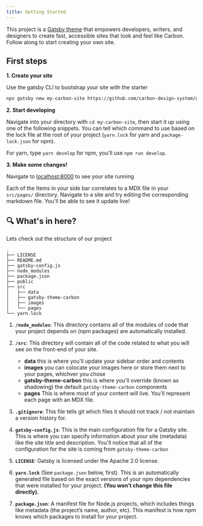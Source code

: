 ```yaml
---
title: Getting Started
---
```


<PageDescription>

This project is a [Gatsby theme](https://www.gatsbyjs.org/docs/themes/what-are-gatsby-themes/) that empowers developers, writers, and designers to create fast, accessible sites that look and feel like Carbon. Follow along to start creating your own site.

</PageDescription>

## First steps

**1. Create your site**

Use the gatsby CLI to bootstrap your site with the starter

```sh
npx gatsby new my-carbon-site https://github.com/carbon-design-system/gatsby-starter-carbon-theme
```

**2. Start developing**

Navigate into your directory with `cd my-carbon-site`, then start it up using one of the following snippets. You can tell which command to use based on the lock file at the root of your project (`yarn.lock` for yarn and `package-lock.json` for npm).

For yarn, type `yarn develop` for npm, you'll use `npm run develop`.

**3. Make some changes!**

Navigate to [localhost:8000](//localhost:8000) to see your site running

Each of the Items in your side bar correlates to a MDX file in your `src/pages/` directory. Navigate to a site and try editing the corresponding markdown file. You'll be able to see it update live!

## 🔍 What's in here?

Lets check out the structure of our project

    .
    ├── LICENSE
    ├── README.md
    ├── gatsby-config.js
    ├── node_modules
    ├── package.json
    ├── public
    ├── src
    │   ├── data
    │   ├── gatsby-theme-carbon
    │   ├── images
    │   └── pages
    └── yarn.lock

1.  **`/node_modules`**: This directory contains all of the modules of code that your project depends on (npm packages) are automatically installed.

1.  **`/src`**: This directory will contain all of the code related to what you will see on the front-end of your site.

    - **data** this is where you'll update your sidebar order and contents
    - **images** you can colocate your images here or store them next to your pages, whichver you chose
    - **gatsby-theme-carbon** this is where you'll override (known as shadowing) the default `gatsby-theme-carbon` components
    - **pages** This is where most of your content will live. You'll represent each page with an MDX file.

1.  **`.gitignore`**: This file tells git which files it should not track / not maintain a version history for.

1.  **`gatsby-config.js`**: This is the main configuration file for a Gatsby site. This is where you can specify information about your site (metadata) like the site title and description. You'll notice that all of the configuration for the site is coming from `gatsby-theme-carbon`

1.  **`LICENSE`**: Gatsby is licensed under the Apache 2.0 license.

1.  **`yarn.lock`** (See `package.json` below, first). This is an automatically generated file based on the exact versions of your npm dependencies that were installed for your project. **(You won’t change this file directly).**

1.  **`package.json`**: A manifest file for Node.js projects, which includes things like metadata (the project’s name, author, etc). This manifest is how npm knows which packages to install for your project.
